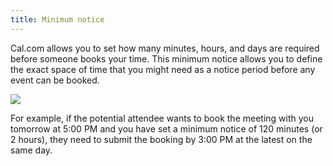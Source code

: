 ```yaml
---
title: Minimum notice
---
```


Cal.com allows you to set how many minutes, hours, and days are required before someone books your time. This minimum notice allows you to define the exact space of time that you might need as a notice period before any event can be booked.

[![](https://downloads.intercomcdn.com/i/o/1195346357/f78fe12313340246526adbc0/i1600x900-b5emq7AZJs03_cnctxl.png?expires=1736299800&signature=dc03f4887de4dbc85ad116fc9cd4fc20030fe13c85c92d5a588ab3fd7b180d5b&req=dSEuE8p6m4JaXvMW1HO4zff1wPeNUbdir1Th4xNggL7ZyjjzEjhyvR%2BsVk%2Fk%0AayOs4D2EBysYFG0k5es%3D%0A)](https://downloads.intercomcdn.com/i/o/1195346357/f78fe12313340246526adbc0/i1600x900-b5emq7AZJs03_cnctxl.png?expires=1736299800&signature=dc03f4887de4dbc85ad116fc9cd4fc20030fe13c85c92d5a588ab3fd7b180d5b&req=dSEuE8p6m4JaXvMW1HO4zff1wPeNUbdir1Th4xNggL7ZyjjzEjhyvR%2BsVk%2Fk%0AayOs4D2EBysYFG0k5es%3D%0A)

For example, if the potential attendee wants to book the meeting with you tomorrow at 5:00 PM and you have set a minimum notice of 120 minutes (or 2 hours), they need to submit the booking by 3:00 PM at the latest on the same day.